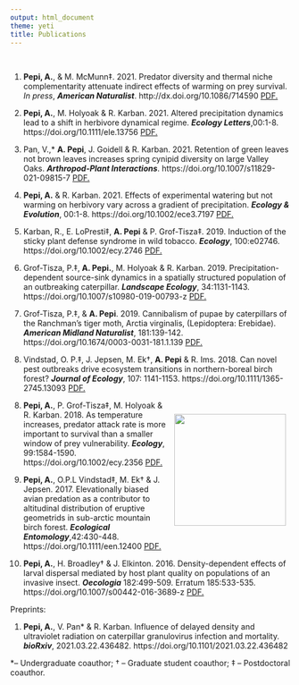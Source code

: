 ```yaml
---
output: html_document
theme: yeti
title: Publications
---
```


<br>

1. **Pepi, A.**, & M. McMunn‡. 2021. Predator diversity and thermal niche complementarity attenuate indirect effects of warming on prey survival. *In press*, __*American Naturalist*__. http://dx.doi.org/10.1086/714590 
<a href="https://adampepi.github.io/docs/Pepi and McMunn 2021 AM.pdf" target="_blank">PDF.</a>

2. **Pepi, A.**, M. Holyoak & R. Karban. 2021. Altered precipitation dynamics lead to a shift in herbivore dynamical regime.  __*Ecology Letters*__,00:1-8. https://doi.org/10.1111/ele.13756
<a href="https://adampepi.github.io/docs/Pepi et al 2021 ecology letters.pdf" target="_blank">PDF.</a>

3.  Pan, V.,* **A. Pepi**, J. Goidell & R. Karban. 2021. Retention of green leaves not brown leaves increases spring cynipid diversity on large Valley Oaks. __*Arthropod-Plant Interactions*__. https://doi.org/10.1007/s11829-021-09815-7
<a href="https://adampepi.github.io/docs/Pan et al. 2021.pdf" target="_blank">PDF.</a>
  
3. **Pepi, A.** & R. Karban. 2021. Effects of experimental watering but not warming on herbivory vary across a gradient of precipitation. __*Ecology & Evolution*__, 00:1-8. https://doi.org/10.1002/ece3.7197
<a href="https://adampepi.github.io/docs/Pepi & Karban 2021.pdf" target="_blank">PDF.</a>
  
4. Karban, R., E. LoPresti‡, **A. Pepi** & P. Grof-Tisza‡. 2019. Induction of the  sticky plant defense syndrome in wild tobacco. __*Ecology*__, 100:e02746. https://doi.org/10.1002/ecy.2746
<a href="https://adampepi.github.io/docs/Karban et al. 2019.pdf" target="_blank">PDF.</a>

5. Grof-Tisza, P.‡, **A. Pepi.**, M. Holyoak & R. Karban. 2019. Precipitation-dependent source-sink dynamics in a spatially structured population of an outbreaking caterpillar. __*Landscape Ecology*__, 34:1131-1143. https://doi.org/10.1007/s10980-019-00793-z
<a href="https://adampepi.github.io/docs/Grof-Tisza et al. 2019.pdf" target="_blank">PDF.</a>

6. Grof-Tisza, P.‡, & **A. Pepi**. 2019. Cannibalism of pupae by caterpillars of the Ranchman’s tiger moth, Arctia virginalis, (Lepidoptera: Erebidae). __*American Midland Naturalist*__, 181:139-142. https://doi.org/10.1674/0003-0031-181.1.139
<a href="https://adampepi.github.io/docs/grof-tisza & pepi 2019.pdf" target="_blank">PDF.</a>

7. Vindstad, O. P.‡, J. Jepsen, M. Ek†, **A. Pepi** & R. Ims. 2018. Can novel pest outbreaks drive ecosystem transitions in northern-boreal birch forest? __*Journal of Ecology*__, 107: 1141-1153. https://doi.org/10.1111/1365-2745.13093
<a href="https://adampepi.github.io/docs/vindstad et al. 2018.pdf" target="_blank">PDF.</a>

<div style= "float:right;position: relative; top: 0px;padding:10px;">
![](pics/ecology_cover.png){width=200px}
</div>

8. **Pepi, A.**, P. Grof-Tisza‡, M. Holyoak & R. Karban. 2018. As temperature increases, predator attack rate is more important to survival than a smaller window of prey vulnerability. __*Ecology*__, 99:1584-1590. https://doi.org/10.1002/ecy.2356
<a href="https://adampepi.github.io/docs/Pepi et al. 2018.pdf" target="_blank">PDF.</a>

9. **Pepi, A.**, O.P.L Vindstad‡, M. Ek† & J. Jepsen. 2017. Elevationally biased avian predation as a contributor to altitudinal distribution of eruptive geometrids in sub-arctic mountain birch forest. __*Ecological Entomology*__,42:430-448. https://doi.org/10.1111/een.12400
<a href="https://adampepi.github.io/docs/Pepi 2017.pdf" target="_blank">PDF.</a>

10. **Pepi, A.**, H. Broadley† & J. Elkinton. 2016. Density-dependent effects of larval dispersal mediated by host plant quality on populations of an invasive insect. __*Oecologia*__ 182:499-509. Erratum 185:533-535. https://doi.org/10.1007/s00442-016-3689-z
<a href="https://adampepi.github.io/docs/Pepi et al. 2016.pdf" target="_blank">PDF.</a>

Preprints:

1. **Pepi, A.**, V. Pan* & R. Karban.  Influence of delayed density and ultraviolet radiation on caterpillar granulovirus infection and mortality. __*bioRxiv*__, 2021.03.22.436482. https://doi.org/10.1101/2021.03.22.436482

*– Undergraduate coauthor; † – Graduate student coauthor; ‡ – Postdoctoral coauthor.

<!-- Global site tag (gtag.js) - Google Analytics -->
<script async src="https://www.googletagmanager.com/gtag/js?id=UA-187123577-1"></script>
<script>
  window.dataLayer = window.dataLayer || [];
  function gtag(){dataLayer.push(arguments);}
  gtag('js', new Date());

  gtag('config', 'UA-187123577-1');
</script>



